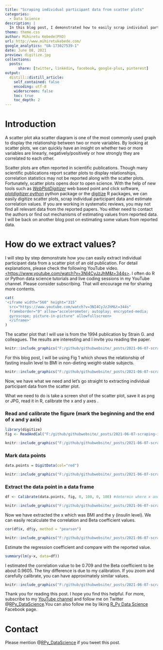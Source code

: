 ---
title: "Scraping individual participant data from scatter plots"
categories: 
  - Data Science
description: |
  In this blog post, I demonstrated how to easily scrap individual participant data by digitizing a scatter plot of an old publication.
theme: theme.css
author: Mihiretu Kebede(PhD)
url: http://www.mihiretukebede.com/ 
google_analytics: "UA-173027539-1"
date: June 08, 2021
preview: digitize.jpg
collections:
  posts:
      share: [twitter, linkedin, facebook, google-plus, pinterest]
output:
  distill::distill_article:
    self_contained: false
    encoding: utf-8
    widerscreen: false
    toc: true
    toc_depth: 2
---

<head>

```{=html}
<script async src="https://pagead2.googlesyndication.com/pagead/js/adsbygoogle.js?client=ca-pub-4447780400240825" crossorigin="anonymous"></script>
```
</head>

# Introduction

A scatter plot aka scatter diagram is one of the most commonly used graph to display the relationship between two or more variables. By looking at scatter plots, we can quickly have an insight on whether two or more variables are linearly, negatively/positively or how strongly they are correlated to each other.

Scatter plots are often reported in scientific publications. Though many scientific publications report scatter plots to display relationships, correlation statistics may not be reported along with the scatter plots. Fortunately, scatter plots opens door to open science. With the help of new tools such as [*WebPlotDigitizer*](https://automeris.io/WebPlotDigitizer/) web based point and click software, [*plotdigitizer python*](https://pypi.org/project/plotdigitizer/) python package or the [digitize](https://github.com/tpoisot/digitize) R packages, we can easily digitize scatter plots, scrap individual participant data and estimate correlation values. If you are working in systematic reviews, you may not find all relevant data from the reported papers. You either need to contact the authors or find out mechanisms of estimating values from reported data. I will be back on another blog post on estimating some values from reported data.

# How do we extract values?

I will step by step demonstrate how you can easily extract individual participant data from a scatter plot of an old publication. For detail explanations, please check the following YouTube video. [\<https://www.youtube.com/watch?v=3NI4CyJzJhM&t=344s\>](https://www.youtube.com/watch?v=3NI4CyJzJhM&t=344s){.uri}. I often do R or Python data science tutorials and live coding sessions in my YouTube channel. Please consider subscribing. That will encourage me for sharing more contents.

```{r, eval=knitr::is_html_output(excludes = "epub"), results = 'asis', echo = F}
cat(
'<iframe width="560" height="315" 
  src="https://www.youtube.com/watch?v=3NI4CyJzJhM&t=344s"
  frameborder="0" allow="accelerometer; autoplay; encrypted-media;
  gyroscope; picture-in-picture" allowfullscreen>
  </iframe>'
)
```

The scatter plot that I will use is from the 1994 publication by Strain G. and colleagues. The results are interesting and I invite you reading the paper.

```{r,echo=FALSE}
knitr::include_graphics("F:/github/githubwebsite/_posts/2021-06-07-scraping-individual-participant-data-from-scatter-plots/publication.png") 
```


For this blog post, I will be using Fig 1 which shows the relationship of fasting insulin level to BMI in non-dieting weight-stable subjects.

```{r, echo=FALSE}
knitr::include_graphics("F:/github/githubwebsite/_posts/2021-06-07-scraping-individual-participant-data-from-scatter-plots/paste-586399E8.png") 
```

Now, we have what we need and let's go straight to extracting individual participant data from the scatter plot.

What we need to do is take a screen shot of the scatter plot, save it as png or JPG, read it in R, calibrate the x and y axes .

### Read and calibrate the figure (mark the beginning and the end of x and y axis)

```{r, include=TRUE, echo=TRUE, warning=FALSE}
library(digitize)
fig <- ReadAndCal("F:/github/githubwebsite/_posts/2021-06-07-scraping-individual-participant-data-from-scatter-plots/scatterPlotdigitize.JPG")
```

```{r, echo=FALSE}
knitr::include_graphics("F:/github/githubwebsite/_posts/2021-06-07-scraping-individual-participant-data-from-scatter-plots/Animationnewlastr.gif")

```


### Mark data points

```{r, include=TRUE,eval=FALSE, echo=TRUE, warning=FALSE}
data.points = DigitData(col="red")

```

```{r,echo=FALSE}
knitr::include_graphics("F:/github/githubwebsite/_posts/2021-06-07-scraping-individual-participant-data-from-scatter-plots/points.gif")
```


### Extract the data point in a data frame

```{r, include=TRUE,eval=FALSE, echo=TRUE, warning=FALSE}
df <- Calibrate(data.points, fig, 0, 100, 0, 100) #determin where x and y axis values start and end
```

```{r, echo=FALSE}
knitr::include_graphics("F:/github/githubwebsite/_posts/2021-06-07-scraping-individual-participant-data-from-scatter-plots/df.gif")
```



Now we have extracted the x which was BMI and the y (insulin level). We can easily recalculate the correlation and Beta coefficient values.

```{r, include=TRUE,eval=FALSE, echo=TRUE, warning=FALSE}
cor(df$x, df$y, method = "pearson")
```

```{r, echo=FALSE}
knitr::include_graphics("F:/github/githubwebsite/_posts/2021-06-07-scraping-individual-participant-data-from-scatter-plots/corr.png")

```


Estimate the regression coefficient and compare with the reported value.

```{r, include=TRUE,eval=FALSE, echo=TRUE, warning=FALSE}
summary(lm(y~x, data=df))
```

I estimated the correlation value to be 0.709 and the Beta coefficient to be about 0.9605. The tiny difference is due to my calibration. If you zoom and carefully calibrate, you can have approximately similar values.

```{r, echo=FALSE}
knitr::include_graphics("F:/github/githubwebsite/_posts/2021-06-07-scraping-individual-participant-data-from-scatter-plots/lm.png")

```


Thank you for reading this post. I hope you find this helpful. For more, subscribe to my [YouTube channel](https://www.youtube.com/channel/UCpHd6O1Yqz4YgcYUBfyRqKg) and follow me on Twitter \@[RPy_DataScience](https://twitter.com/RPy_DataScience).You can also follow me by liking [R_Py Data Science](https://web.facebook.com/R_Py-Data-Science-105325938441990/news_feed) Facebook page.

# Contact

Please mention \@[RPy_DataScience](https://twitter.com/RPy_DataScience) if you tweet this post.

